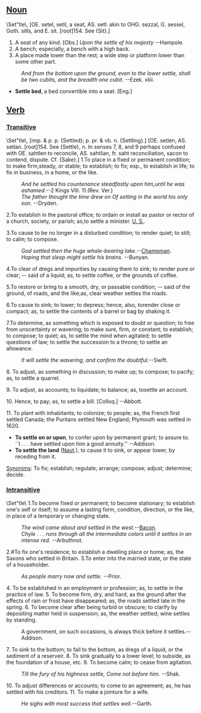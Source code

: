 ==[[Noun]]==
<nowiki>\Set"tle\</nowiki>, [OE. setel, setil, a seat, AS. setl: akin
to OHG. sezzal, G. sessel, Goth. sitls, and E. sit.
[root]154. See {Sit}.]
#A seat of any kind. [Obs.] ''Upon the settle of his majesty'' --Hampole.
#A bench; especially, a bench with a high back.
#A place made lower than the rest; a wide step or platform lower than some other part.
:''And from the bottom upon the ground, even to the lower settle, shall be two cubits, and the breadth one cubit.'' --Ezek. xliii.
*'''Settle bed''', a bed convertible into a seat. [Eng.]
== [[Verb]] ==
===[[Transitive]]===
<nowiki>\Set"tle\</nowiki>,  [imp. & p. p. {Settled}; p. pr. & vb. n.
{Settling}.] [OE. setlen, AS. setlan. [root]154. See
{Settle}, n. In senses 7, 8, and 9 perhaps confused with OE.
sahtlen to reconcile, AS. sahtlian, fr. saht reconciliation,
sacon to contend, dispute. Cf. {Sake}.]
1.To place in a fixed or permanent condition; to make firm,steady, or stable; to establish; to fix; esp., to establish in life; to fix in business, in a home, or the like.
:''And he settled his countenance steadfastly upon him,until he was ashamed''.--2 Kings VIII. 11.(Rev. Ver.)
:''The father thought the time drew on Of setting in the world his only son''. --Dryden.
2.To establish in the pastoral office; to ordain or install as pastor or rector of a church, society, or parish; as,to settle a minister. [[U. S.]].

3.To cause to be no longer in a disturbed condition; to render quiet; to still; to calm; to compose.
:''God settled then the huge whale-bearing lake''.--[[w:Chapman|Champman]].
:''Hoping that sleep might settle his brains''. --Bunyan.

4.To clear of dregs and impurities by causing them to sink; to render pure or clear; -- said of a liquid; as, to settle coffee, or the grounds of coffee.

5.To restore or bring to a smooth, dry, or passable condition; -- said of the ground, of roads, and the like;as, clear weather settles the roads.

6.To cause to sink; to lower; to depress; hence, also, torender close or compact; as, to settle the contents of a barrel or bag by shaking it.

7.To determine, as something which is exposed to doubt or question; to free from unscertainty or wavering; to make sure, firm, or constant; to establish; to compose; to quiet; as, to settle the mind when agitated; to settle questions of law; to settle the succession to a throne; to settle an allowance.
:''It will settle the wavering, and confirm the doubtful.''--Swift.

8. To adjust, as something in discussion; to make up; to compose; to pacify; as, to settle a quarrel.

9. To adjust, as accounts; to liquidate; to balance; as, tosettle an account.

10. Hence, to pay; as, to settle a bill. [Colloq.] --Abbott.

11. To plant with inhabitants; to colonize; to people; as, the French first settled Canada; the Puritans settled New England; Plymouth was settled in 1620.
*'''To settle on or upon''', to confer upon by permanent grant; to assure to. ``I . . . have settled upon him a good annuity.'' --Addison.
*'''To settle the land''' ([[Naut]].), to cause it to sink, or appear lower, by receding from it.
[[Synonim]]s: To fix; establish; regulate; arrange; compose; adjust; determine; decide.

===[[Intransitive]]===
<nowiki>\Set"tle\</nowiki>
1.To become fixed or permanent; to become stationary; to establish one's self or itself; to assume a lasting form, condition, direction, or the like, in place of a temporary or changing state.
:''The wind came about and settled in the west''.--[[w:Bacon|Bacon]].
:''Chyle . . . runs through all the intermediate colors until it settles in an intense red.''   --Arbuthnot.
2.#To fix one's residence; to establish a dwelling place or home; as, the Saxons who settled in Britain.
3.To enter into the married state, or the state of a householder.
:''As people marry now and settle''. --Prior.
4. To be established in an employment or profession; as, to settle in the practice of law.
5. To become firm, dry, and hard, as the ground after the effects of rain or frost have disappeared; as, the roads settled late in the spring.
6. To become clear after being turbid or obscure; to clarify by depositing matter held in suspension; as, the weather settled; wine settles by standing.
:A government, on such occasions, is always thick before it settles.--Addison.
7. To sink to the bottom; to fall to the bottom, as dregs of a liquid, or the sediment of a reserveir.
8. To sink gradually to a lower level; to subside, as the foundation of a house, etc.
9. To become calm; to cease from agitation.
:''Till the fury of his highness settle, Come not before him.'' --Shak.
10. To adjust differences or accounts; to come to an agreement; as, he has settled with his creditors.
11. To make a jointure for a wife.
:''He sighs with most success that settles well.''--Garth.